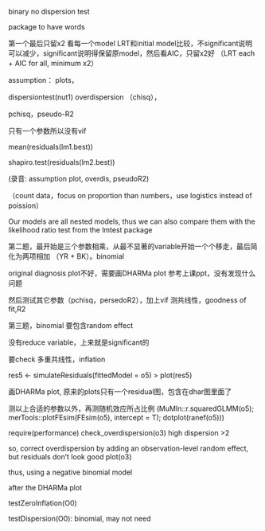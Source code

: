 binary no dispersion test

package to have words

第一个最后只留x2 看每一个model LRT和initial model比较，不significant说明可以减少，significant说明得保留原model，然后看AIC，只留x2好 （LRT each + AIC for all, minimum x2）

assumption： plots，

dispersiontest(nut1) overdispersion （chisq），

pchisq，pseudo-R2

只有一个参数所以没有vif

mean(residuals(lm1.best))

shapiro.test(residuals(lm2.best))

(录音: assumption plot, overdis, pseudoR2)

（count data，focus on proportion than numbers，use logistics instead of poission）

Our models are all nested models, thus we can also compare them with the likelihood ratio test from the
lmtest package

第二题，最开始是三个参数相乘，从最不显著的variable开始一个个移走，最后简化为两项相加 （YR + BK）。binomial

original diagnosis plot不好，需要画DHARMa plot 参考上课ppt，没有发现什么问题

然后测试其它参数（pchisq，persedoR2），加上vif 测共线性，goodness of fit,R2

第三题，binomial 要包含random effect

没有reduce variable，上来就是significant的

要check 多重共线性，inflation

res5 \<- simulateResiduals(fittedModel = o5) \> plot(res5)

画DHARMa plot, 原来的plots只有一个residual图，包含在dhar图里面了

测以上合适的参数以外，再测随机效应所占比例 (MuMIn::r.squaredGLMM(o5); merTools::plotFEsim(FEsim(o5), intercept = T); dotplot(ranef(o5)))

require(performance) check_overdispersion(o3) high dispersion \>2

so, correct overdispersion by adding an observation-level random effect, but residuals don't look good plot(o3)

thus, using a negative binomial model

after the DHARMa plot

testZeroInflation(O0)

testDispersion(O0): binomial, may not need